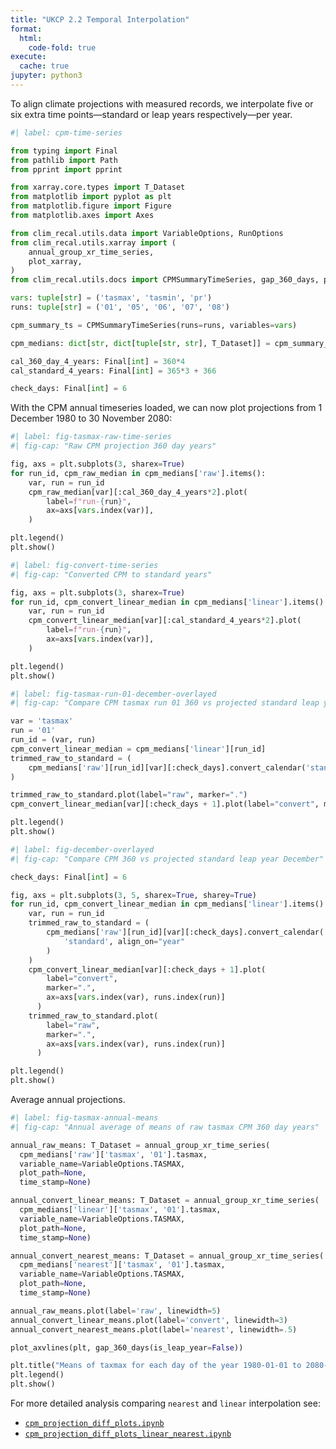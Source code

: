 ```yaml
---
title: "UKCP 2.2 Temporal Interpolation"
format:
  html:
    code-fold: true
execute:
  cache: true
jupyter: python3
---
```


To align climate projections with measured records, we interpolate five or six extra time points---standard or leap years respectively---per year.

```python
#| label: cpm-time-series

from typing import Final
from pathlib import Path
from pprint import pprint

from xarray.core.types import T_Dataset
from matplotlib import pyplot as plt
from matplotlib.figure import Figure
from matplotlib.axes import Axes

from clim_recal.utils.data import VariableOptions, RunOptions
from clim_recal.utils.xarray import (
    annual_group_xr_time_series,
    plot_xarray,
)
from clim_recal.utils.docs import CPMSummaryTimeSeries, gap_360_days, plot_axvlines

vars: tuple[str] = ('tasmax', 'tasmin', 'pr')
runs: tuple[str] = ('01', '05', '06', '07', '08')

cpm_summary_ts = CPMSummaryTimeSeries(runs=runs, variables=vars)

cpm_medians: dict[str, dict[tuple[str, str], T_Dataset]] = cpm_summary_ts.get_local_xarrays_dict()

cal_360_day_4_years: Final[int] = 360*4
cal_standard_4_years: Final[int] = 365*3 + 366

check_days: Final[int] = 6
```

With the CPM annual timeseries loaded, we can now plot projections from 1 December 1980 to 30 November 2080:

```python
#| label: fig-tasmax-raw-time-series
#| fig-cap: "Raw CPM projection 360 day years"

fig, axs = plt.subplots(3, sharex=True)
for run_id, cpm_raw_median in cpm_medians['raw'].items():
    var, run = run_id
    cpm_raw_median[var][:cal_360_day_4_years*2].plot(
        label=f"run-{run}",
        ax=axs[vars.index(var)],
    )

plt.legend()
plt.show()
```

```python
#| label: fig-convert-time-series
#| fig-cap: "Converted CPM to standard years"

fig, axs = plt.subplots(3, sharex=True)
for run_id, cpm_convert_linear_median in cpm_medians['linear'].items():
    var, run = run_id
    cpm_convert_linear_median[var][:cal_standard_4_years*2].plot(
        label=f"run-{run}",
        ax=axs[vars.index(var)],
    )

plt.legend()
plt.show()
```

```python
#| label: fig-tasmax-run-01-december-overlayed
#| fig-cap: "Compare CPM tasmax run 01 360 vs projected standard leap year December"

var = 'tasmax'
run = '01'
run_id = (var, run)
cpm_convert_linear_median = cpm_medians['linear'][run_id]
trimmed_raw_to_standard = (
    cpm_medians['raw'][run_id][var][:check_days].convert_calendar('standard', align_on="year")
)

trimmed_raw_to_standard.plot(label="raw", marker=".")
cpm_convert_linear_median[var][:check_days + 1].plot(label="convert", marker=".")

plt.legend()
plt.show()
```

```python
#| label: fig-december-overlayed
#| fig-cap: "Compare CPM 360 vs projected standard leap year December"

check_days: Final[int] = 6

fig, axs = plt.subplots(3, 5, sharex=True, sharey=True)
for run_id, cpm_convert_linear_median in cpm_medians['linear'].items():
    var, run = run_id
    trimmed_raw_to_standard = (
        cpm_medians['raw'][run_id][var][:check_days].convert_calendar(
            'standard', align_on="year"
        )
    )
    cpm_convert_linear_median[var][:check_days + 1].plot(
        label="convert",
        marker=".",
        ax=axs[vars.index(var), runs.index(run)]
      )
    trimmed_raw_to_standard.plot(
        label="raw",
        marker=".",
        ax=axs[vars.index(var), runs.index(run)]
      )

plt.legend()
plt.show()
```

Average annual projections.

```python
#| label: fig-tasmax-annual-means
#| fig-cap: "Annual average of means of raw tasmax CPM 360 day years"

annual_raw_means: T_Dataset = annual_group_xr_time_series(
  cpm_medians['raw']['tasmax', '01'].tasmax,
  variable_name=VariableOptions.TASMAX,
  plot_path=None,
  time_stamp=None)

annual_convert_linear_means: T_Dataset = annual_group_xr_time_series(
  cpm_medians['linear']['tasmax', '01'].tasmax,
  variable_name=VariableOptions.TASMAX,
  plot_path=None,
  time_stamp=None)

annual_convert_nearest_means: T_Dataset = annual_group_xr_time_series(
  cpm_medians['nearest']['tasmax', '01'].tasmax,
  variable_name=VariableOptions.TASMAX,
  plot_path=None,
  time_stamp=None)

annual_raw_means.plot(label='raw', linewidth=5)
annual_convert_linear_means.plot(label='convert', linewidth=3)
annual_convert_nearest_means.plot(label='nearest', linewidth=.5)

plot_axvlines(plt, gap_360_days(is_leap_year=False))

plt.title("Means of taxmax for each day of the year 1980-01-01 to 2080-11-30")
plt.legend()
plt.show()
```

For more detailed analysis comparing `nearest` and `linear` interpolation see:

- [`cpm_projection_diff_plots.ipynb`](https://github.com/alan-turing-institute/clim-recal/tree/main/notebooks/cpm_projection_diff_plots.ipynb)
- [`cpm_projection_diff_plots_linear_nearest.ipynb`](https://github.com/alan-turing-institute/clim-recal/tree/main/notebooks/cpm_projection_diff_plots_linear_nearest.ipynb)

<!-- Leap year projection. -->
<!-- ```{python} -->
<!-- #| label: fig-tasmax-leap-means -->
<!-- #| fig-cap: "Leap year average of means of raw tasmax CPM 360 day years" -->
<!---->
<!-- leap_annual_means_raw: T_Dataset = cpm_medians['raw']['tasmax', '01'].where( -->
<!--   cpm_medians['raw']['tasmax', '01'].time.dt.year % 4 == 0 -->
<!-- ) -->
<!---->
<!-- leap_annual_means_raw.tasmax.plot(label="raw") -->
<!---->
<!-- plt.legend() -->
<!-- plt.show() -->
<!-- ``` -->
